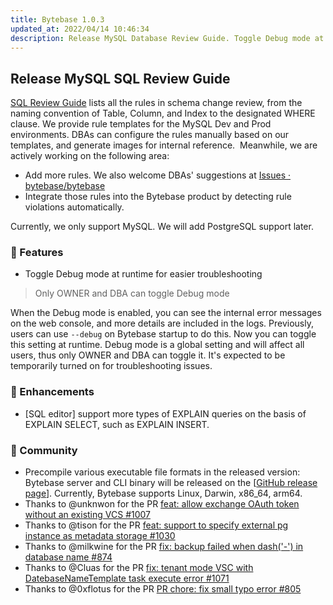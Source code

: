 ```yaml
---
title: Bytebase 1.0.3
updated_at: 2022/04/14 10:46:34
description: Release MySQL Database Review Guide. Toggle Debug mode at runtime for easier troubleshooting. SQL editor support more types of EXPLAIN queries on the basis of EXPLAIN SELECT, such as EXPLAIN INSERT.
---
```



## Release MySQL SQL Review Guide

[SQL Review Guide](https://bytebase.com/sql-review-guide) lists all the rules in schema change review, from the naming convention of Table, Column, and Index to the designated WHERE clause. We provide rule templates for the MySQL Dev and Prod environments. DBAs can configure the rules manually based on our templates, and generate images for internal reference.  Meanwhile, we are actively working on the following area:

- Add more rules. We also welcome DBAs' suggestions at [Issues · bytebase/bytebase](https://github.com/bytebase/bytebase/issues)
- Integrate those rules into the Bytebase product by detecting rule violations automatically.

Currently, we only support MySQL. We will add PostgreSQL support later.

### 🚀 Features

- Toggle Debug mode at runtime for easier troubleshooting

> Only OWNER and DBA can toggle Debug mode

When the Debug mode is enabled, you can see the internal error messages on the web console, and more details are included in the logs. Previously, users can use `--debug` on Bytebase startup to do this. Now you can toggle this setting at runtime. Debug mode is a global setting and will affect all users, thus only OWNER and DBA can toggle it. It's expected to be temporarily turned on for troubleshooting issues.

### 🎄 Enhancements

- [SQL editor] support more types of EXPLAIN queries on the basis of EXPLAIN SELECT, such as EXPLAIN INSERT.

### 🎠 Community

- Precompile various executable file formats in the released version: Bytebase server and CLI binary will be released on the [[GitHub release page](https://github.com/bytebase/bytebase/releases)]. Currently, Bytebase supports Linux, Darwin, x86_64, arm64.
- Thanks to @unknwon for the PR [feat: allow exchange OAuth token without an existing VCS #1007](https://github.com/bytebase/bytebase/pull/1007)
- Thanks to @tison for the PR [feat: support to specify external pg instance as metadata storage #1030](https://github.com/bytebase/bytebase/pull/1030)
- Thanks to @milkwine for the PR [fix: backup failed when dash('-') in database name #874](https://github.com/bytebase/bytebase/pull/874)
- Thanks to @Cluas for the PR [fix: tenant mode VSC with DatebaseNameTemplate task execute error #1071](https://github.com/bytebase/bytebase/pull/1071)
- Thanks to @0xflotus for the PR [PR chore: fix small typo error #805](https://github.com/bytebase/bytebase/pull/805)

<InstallUpgrade />

